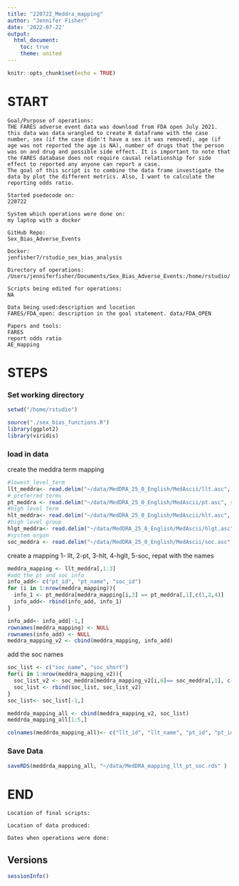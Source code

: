 ```yaml
---
title: "220722_Meddra_mapping"
author: "Jennifer Fisher"
date: '2022-07-22'
output:
  html_document:
    toc: true
    theme: united
---
```


```r
knitr::opts_chunk$set(echo = TRUE)
```


# START 
    Goal/Purpose of operations: 
    THE FARES adverse event data was download from FDA open July 2021. this data was data wrangled to create R dataframe with the case number, sex (if the case didn't have a sex it was removed), age (if age was not reported the age is NA), number of drugs that the person was on and drug and possible side effect. It is important to note that the FARES database does not require causal relationship for side effect to reported any anyone can report a case. 
    The goal of this script is to combine the data frame investigate the data by plot the different metrics. Also, I want to calculate the reporting odds ratio. 
    
    Started psedocode on: 
    220722
    
    System which operations were done on: 
    my laptop with a docker
    
    GitHub Repo:
    Sex_Bias_Adverse_Events
    
    Docker:
    jenfisher7/rstudio_sex_bias_analysis
    
    Directory of operations: 
    /Users/jenniferfisher/Documents/Sex_Bias_Adverse_Events:/home/rstudio/
    
    Scripts being edited for operations: 
    NA
    
    Data being used:description and location
    FARES/FDA_open: description in the goal statement. data/FDA_OPEN
    
    Papers and tools:
    FARES
    report odds ratio
    AE_mapping

# STEPS
### Set working directory 
```r
setwd("/home/rstudio")
```

```r
source("./sex_bias_functions.R")
library(ggplot2)
library(viridis)
```


### load in data

create the meddra term mapping 
```r
#lowest_level_term
llt_meddra<- read.delim("~/data/MedDRA_25_0_English/MedAscii/llt.asc", sep="$", header= FALSE)
# preferred terms
pt_meddra <- read.delim("~/data/MedDRA_25_0_English/MedAscii/pt.asc", sep="$", header= FALSE)
#high level term
hlt_meddra<- read.delim("~/data/MedDRA_25_0_English/MedAscii/hlt.asc", sep="$", header= FALSE)
#high level group 
hlgt_meddra<- read.delim("~/data/MedDRA_25_0_English/MedAscii/hlgt.asc", sep="$", header= FALSE)
#system organ
soc_meddra <- read.delim("~/data/MedDRA_25_0_English/MedAscii/soc.asc", sep="$", header= FALSE)
```

create a mapping
1- llt, 2-pt, 3-hlt, 4-hglt, 5-soc, repat with the names
```r
meddra_mapping <- llt_meddra[,1:3]
#add the pt and soc info 
info_add<- c("pt_id", "pt_name", "soc_id")
for (i in 1:nrow(meddra_mapping)){
  info_1 <- pt_meddra[meddra_mapping[i,3] == pt_meddra[,1],c(1,2,4)]
  info_add<- rbind(info_add, info_1)
}
```

```r
info_add<- info_add[-1,]
rownames(meddra_mapping) <- NULL
rownames(info_add) <- NULL
meddra_mapping_v2 <- cbind(meddra_mapping, info_add)
```
add the soc names
```r
soc_list <- c("soc_name", "soc_short")
for(i in 1:nrow(meddra_mapping_v2)){
  soc_list_v2 <- soc_meddra[meddra_mapping_v2[i,6]== soc_meddra[,1], c(2,3)]
  soc_list <- rbind(soc_list, soc_list_v2)
}
soc_list<- soc_list[-1,]
```

```r
meddrda_mapping_all <- cbind(meddra_mapping_v2, soc_list)
meddrda_mapping_all[1:5,]
```

```r
colnames(meddrda_mapping_all)<- c("llt_id", "llt_name", "pt_id", "pt_id2", "pt_name", "soc_id", "soc_name", "soc_short")
```

### Save Data
```r
saveRDS(meddrda_mapping_all, "~/data/MedDRA_mapping_llt_pt_soc.rds" )
```


# END
    Location of final scripts:
    
    Location of data produced:
    
    Dates when operations were done:
    
## Versions
```r
sessionInfo()
```

